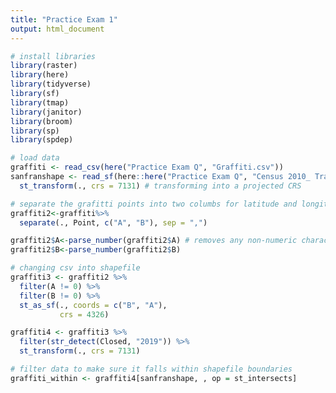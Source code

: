 ```yaml
---
title: "Practice Exam 1"
output: html_document
---
```

```r
# install libraries 
library(raster)
library(here)
library(tidyverse)
library(sf)
library(tmap)
library(janitor)
library(broom)
library(sp)
library(spdep)

# load data 
graffiti <- read_csv(here("Practice Exam Q", "Graffiti.csv"))
sanfranshape <- read_sf(here::here("Practice Exam Q", "Census 2010_ Tracts for San Francisco", "geo_export_ce2f7637-eaaf-41cc-87f7-2df773f71874.shp")) %>%
  st_transform(., crs = 7131) # transforming into a projected CRS

# separate the grafitti points into two columbs for latitude and longitude 
graffiti2<-graffiti%>%
  separate(., Point, c("A", "B"), sep = ",")

graffiti2$A<-parse_number(graffiti2$A) # removes any non-numeric characters, and returns a numeric value
graffiti2$B<-parse_number(graffiti2$B)

# changing csv into shapefile
graffiti3 <- graffiti2 %>%
  filter(A != 0) %>%
  filter(B != 0) %>%
  st_as_sf(., coords = c("B", "A"),
           crs = 4326)

graffiti4 <- graffiti3 %>%
  filter(str_detect(Closed, "2019")) %>% 
  st_transform(., crs = 7131)

# filter data to make sure it falls within shapefile boundaries
graffiti_within <- graffiti4[sanfranshape, , op = st_intersects]


```


